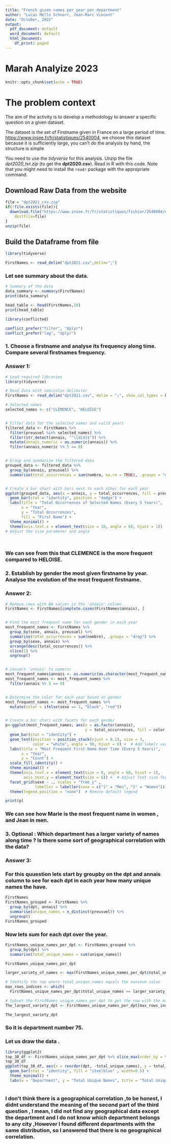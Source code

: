 ```yaml
---
title: "French given names per year per department"
author: "Lucas Mello Schnorr, Jean-Marc Vincent"
date: "October, 2022"
output:
  pdf_document: default
  word_document: default
  html_document:
    df_print: paged
---
```


#  Marah Analyize 2023 

```r
knitr::opts_chunk$set(echo = TRUE)
```
# The problem context
The aim of the activity is to develop a methodology to answer a specific question on a given dataset. 

The dataset is the set of Firstname given in France on a large period of time. 
[https://www.insee.fr/fr/statistiques/2540004](https://www.insee.fr/fr/statistiques/fichier/2540004/dpt2021_csv.zip), we choose this dataset because it is sufficiently large, you can't do the analysis by hand, the structure is simple


You need to use the _tidyverse_ for this analysis. Unzip the file _dpt2020_txt.zip_ (to get the **dpt2020.csv**). Read in R with this code. Note that you might need to install the `readr` package with the appropriate command.

## Download Raw Data from the website
```r
file = "dpt2021_csv.zip"
if(!file.exists(file)){
  download.file("https://www.insee.fr/fr/statistiques/fichier/2540004/dpt2021_csv.zip",
	destfile=file)
}
unzip(file)
```

## Build the Dataframe from file

```r
library(tidyverse)

FirstNames <- read_delim("dpt2021.csv",delim=";")
```


### Let see summary about the data.
```r
# Summary of the data
data_summary <- summary(FirstNames)
print(data_summary)
```

```r
head_table <- head(FirstNames,10)
print(head_table)
```
```r

library(conflicted)

conflict_prefer("filter", "dplyr")
conflict_prefer("lag", "dplyr")

```


###  1. Choose a firstname and analyse its frequency along time. Compare several firstnames frequency.

###  Answer 1:

```r
# Load required libraries
library(tidyverse)

# Read data with semicolon delimiter
FirstNames <- read_delim("dpt2021.csv", delim = ";", show_col_types = FALSE)

# Selected names
selected_names <- c("CLÉMENCE", "HÉLOÏSE")


# Filter data for the selected names and valid years 
filtered_data <- FirstNames %>%
  filter(preusuel %in% selected_names) %>%
  filter(str_detect(annais, "^\\d{4}$")) %>%
  mutate(annais_numeric = as.numeric(annais)) %>%
  filter(annais_numeric %% 5 == 0)


# Group and summarize the filtered data
grouped_data <- filtered_data %>%
  group_by(annais, preusuel) %>%
  summarise(total_occurrences = sum(nombre, na.rm = TRUE), .groups = "drop")


# Create a bar chart with bars next to each other for each year
ggplot(grouped_data, aes(x = annais, y = total_occurrences, fill = preusuel)) +
  geom_bar(stat = "identity", position = "dodge") +
  labs(title = "Total Occurrences of Selected Names (Every 5 Years)",
       x = "Year",
       y = "Total Occurrences",
       fill = "First Name") +
  theme_minimal() +
  theme(axis.text.x = element_text(size = 10, angle = 60, hjust = 1))  
# Adjust the size parameter and angle 




```

###  We can see from this that CLEMENCE is the more frequent compared to HELOISE.

###  2. Establish by gender the most given firstname by year. Analyse the evolution of the most frequent firstname.


###  Answer 2:

```r

# Remove rows with NA values in the 'annais' column
FirstNames <- FirstNames[complete.cases(FirstNames$annais), ]


# Find the most frequent name for each gender in each year
most_frequent_names <- FirstNames %>%
  group_by(sexe, annais, preusuel) %>%
  summarise(total_occurrences = sum(nombre), .groups = "drop") %>%
  group_by(sexe, annais) %>%
  arrange(desc(total_occurrences)) %>%
  slice(1) %>%
  ungroup()


# Convert 'annais' to numeric
most_frequent_names$annais <- as.numeric(as.character(most_frequent_names$annais))
most_frequent_names <- most_frequent_names %>%
  filter(annais %% 5 == 0)


# Determine the color for each year based on gender
most_frequent_names <- most_frequent_names %>%
  mutate(color = ifelse(sexe == 1, "black", "red"))


# Create a bar chart with facets for each gender
p<-ggplot(most_frequent_names, aes(x = as.factor(annais),
                                   y = total_occurrences, fill = color, label = preusuel)) +
  geom_bar(stat = "identity") +
  geom_text(position = position_stack(vjust = 0.1), size = 3, 
            color = "white", angle = 90, hjust = 0) +  # Add labels vertically with white text
  labs(title = "Most Frequent First Name Over Time (Every 5 Years)",
       x = "Year",
       y = "Count") +
  scale_fill_identity() +  
  theme_minimal() +
  theme(axis.text.x = element_text(size = 8, angle = 60, hjust = 1),
        axis.text.y = element_text(size = 6)) +  # Adjust text size for y-axis  
  facet_grid(sexe ~ ., scales = "free_y" ,
             labeller = labeller(sexe = c("1" = "Men", "2" = "Women"))) +
  theme(legend.position = "none")  # Remove default legend

print(p)

```

###  We can see how Marie is the most frequent name in women , and Jean in men.

###  3. Optional : Which department has a larger variety of names along time ? Is there some sort of geographical correlation with the data?


###  Answer 3:

### For this quuestion lets start by groupby on the dpt and annais column to see for each dpt in each year how many unique names the have.

```r
FirstNames
FirstNames_grouped <- FirstNames %>%
  group_by(dpt, annais) %>%
  summarise(unique_names = n_distinct(preusuel)) %>%
  ungroup()
FirstNames_grouped


```
### Now lets sum for each dpt over the year.
```r
FirstNames_unique_names_per_dpt <- FirstNames_grouped %>%
  group_by(dpt) %>%
  summarise(total_unique_names = sum(unique_names))

FirstNames_unique_names_per_dpt
```
```r
larger_variety_of_names <- max(FirstNames_unique_names_per_dpt$total_unique_names, na.rm = TRUE)

# Identify the row where total_unique_names equals the maximum value
max_rows_indices <- which(
  FirstNames_unique_names_per_dpt$total_unique_names == larger_variety_of_names)

# Subset the FirstNames_unique_names_per_dpt to get the row with the maximum total_unique_names
The_largest_variety_dpt <- FirstNames_unique_names_per_dpt[max_rows_indices, ]

The_largest_variety_dpt

```

###  So it is department number 75. 

###  Let us draw the data .

```r
library(ggplot2)
top_30_df <- FirstNames_unique_names_per_dpt %>% slice_max(order_by = total_unique_names, n = 30)
top_30_df
ggplot(top_30_df, aes(x = reorder(dpt, -total_unique_names), y = total_unique_names)) +
  geom_bar(stat = "identity", fill = "steelblue" , width=0.5) +
  theme_minimal() +
  labs(x = "Department", y = "Total Unique Names", title = "Total Unique Names by Department") 
  

```

###  I don't think there is a geographical correlation ,to be honest, I didnt understand the meaning of the second part of the third question , I mean, I did not find any geographical data except the  department and I do not know which department belongs to any city ,However I found different departments with the same distribution, so I answered that there is no geographical correlation.
